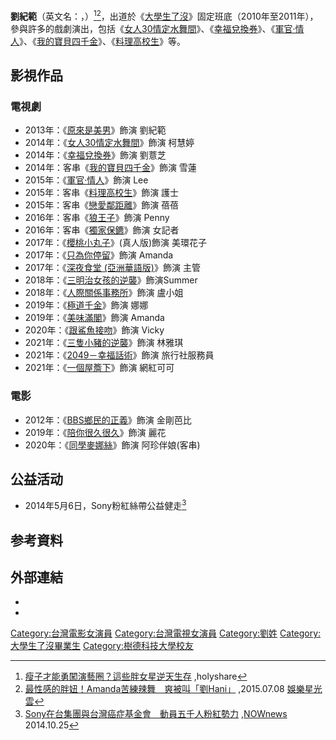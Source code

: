 {{藝人
| 姓名 = 劉紀範
| 類型 = 女藝人
| 圖片 =
| 圖片尺寸 = 
| 圖片簡介 = 
| 本名 = 劉紀範
| 英文名 = Amanda
| 綽號 = 阿曼達
| 國籍 = {{ROC}}
| 出生日期 = {{Birth_date_and_age|1987|8|10}}
| 出生地點 = {{TWN}}
| 職業 = [[演員|演員]]
| 出身地 = {{TWN}}
| 教育程度 = [[樹德科技大學|樹德科技大學]]
| 代表作 = 
| 出道日期= 2010年
| 語言 = [[國語|國語]]、[[台語|台語]]
| 經紀公司 = [[華人創作|華人創作]]
| imdb = 8054444
}} 
'''劉紀範'''（英文名：{{lang|en|Amanda}}，{{bd|1987年|8月10日|}}）<ref>[http://www.holyshare.com.tw/enter/index/articleid/34402/ 瘦子才能勇闖演藝圈？這些胖女星逆天生存] {{Wayback|url=http://www.holyshare.com.tw/enter/index/articleid/34402/ |date=20151116021240 }},holyshare</ref><ref>[http://star.ettoday.net/news/532171 最性感的胖妞！Amanda苦練辣舞　爽被叫「劉Hani」] {{Wayback|url=http://star.ettoday.net/news/532171 |date=20151117015919 }},2015.07.08 [[娛樂星光雲|娛樂星光雲]]</ref>，出道於《[[大學生了沒|大學生了沒]]》固定班底（2010年至2011年），參與許多的戲劇演出，包括《[[女人30情定水舞間|女人30情定水舞間]]》、《[[幸福兌換券|幸福兌換券]]》、《[[軍官·情人|軍官·情人]]》、《[[我的寶貝四千金|我的寶貝四千金]]》、《[[料理高校生|料理高校生]]》等。

==影視作品==

===電視劇===
*2013年：《[[原來是美男_(台灣電視劇)|原來是美男]]》飾演 劉紀範
*2014年：《[[女人30情定水舞間|女人30情定水舞間]]》飾演 柯慧婷
*2014年：《[[幸福兌換券|幸福兌換券]]》飾演 劉薏芝
*2014年：客串《[[我的寶貝四千金|我的寶貝四千金]]》飾演 雪蓮
*2015年：《[[軍官·情人|軍官·情人]]》飾演 Lee
*2015年：客串《[[料理高校生|料理高校生]]》飾演 護士
*2015年：客串《[[戀愛鄰距離|戀愛鄰距離]]》飾演 蓓蓓
*2016年：客串《[[狼王子|狼王子]]》飾演 Penny
*2016年：客串《[[獨家保鑣|獨家保鑣]]》飾演 女記者
*2017年：《[[櫻桃小丸子_(台灣電視劇)|櫻桃小丸子]]》(真人版)飾演 美環花子
*2017年：《[[只為你停留|只為你停留]]》飾演 Amanda
*2017年：《[[深夜食堂_(亞洲華語版)|深夜食堂 (亞洲華語版)]]》飾演 主管
*2018年：《[[三明治女孩的逆襲|三明治女孩的逆襲]]》飾演Summer
*2018年：《[[人際關係事務所|人際關係事務所]]》飾演 盧小姐
*2019年：《[[極道千金|極道千金]]》飾演 娜娜
*2019年：《[[美味滿閣|美味滿閣]]》飾演 Amanda
*2020年：《[[跟鯊魚接吻|跟鯊魚接吻]]》飾演 Vicky
*2021年：《[[三隻小豬的逆襲|三隻小豬的逆襲]]》飾演 林雅琪
*2021年：《[[2049－幸福話術|2049－幸福話術]]》飾演 旅行社服務員
*2021年：《[[一個屋簷下_(台灣電視劇)|一個屋簷下]]》飾演 網紅可可

===電影===
*2012年：《[[BBS鄉民的正義|BBS鄉民的正義]]》飾演 金剛芭比
*2019年：《[[陪你很久很久|陪你很久很久]]》飾演 麗花
*2020年：《[[同學麥娜絲|同學麥娜絲]]》飾演 阿珍伴娘(客串)

== 公益活动 ==

* 2014年5月6日，Sony粉紅絲帶公益健走<ref>[http://www.nownews.com/n/2014/10/25/1474189 Sony在台集團與台灣癌症基金會　動員五千人粉紅勢力] {{Wayback|url=http://www.nownews.com/n/2014/10/25/1474189 |date=20151214002755 }},[[NOWnews|NOWnews]] 2014.10.25</ref>

==参考資料==
{{reflist}}

==外部連結==
*{{facebook|Amanda.fans.0810}}
*{{instagram|Amanda_itsme}}

[[Category:台灣電影女演員|Category:台灣電影女演員]]
[[Category:台灣電視女演員|Category:台灣電視女演員]]
[[Category:劉姓|Category:劉姓]]
[[Category:大學生了沒畢業生|Category:大學生了沒畢業生]]
[[Category:樹德科技大學校友|Category:樹德科技大學校友]]